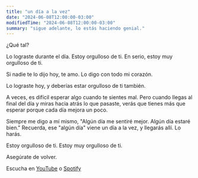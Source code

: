 ```yaml
---
title: "un día a la vez"
date: "2024-06-08T12:00:00-03:00"
modifiedTime: "2024-06-08T12:00:00-03:00"
summary: "sigue adelante, lo estás haciendo genial."
---
```



¿Qué tal?

Lo lograste durante el día. Estoy orgulloso de ti. En serio, estoy muy orgulloso de ti.

Si nadie te lo dijo hoy, te amo. Lo digo con todo mi corazón.

Lo lograste hoy, y deberías estar orgulloso de ti también.

A veces, es difícil esperar algo cuando te sientes mal. Pero cuando llegas al final del día y miras hacia atrás lo que pasaste, verás que tienes más que esperar porque cada día mejora un poco.

Siempre me digo a mí mismo, "Algún día me sentiré mejor. Algún día estaré bien." Recuerda, ese "algún día" viene un día a la vez, y llegarás allí. Lo harás.

Estoy orgulloso de ti. Estoy muy orgulloso de ti.

Asegúrate de volver.

Escucha en [YouTube](https://youtu.be/0xGsyapGcas) o [Spotify](https://open.spotify.com/episode/1KP9Fs7dZunNvn8tIk4Vj6?si=WGkXaAjHS46uSvbAegKzlg)
